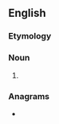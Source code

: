 ==English==

===Etymology===
{{confix|eno|logist|lang=en}}

===Noun===
{{en-noun}}

# {{alt form of|oenologist|lang=en}}

===Anagrams===
* {{anagrams|en|a=egilnoost|neologist}}